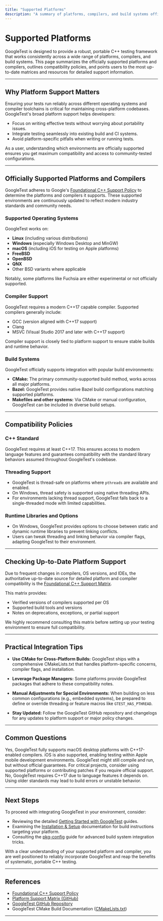 ```yaml
---
title: "Supported Platforms"
description: "A summary of platforms, compilers, and build systems officially supported by GoogleTest, with guidance on compatibility policies and pointers to up-to-date support matrices."
---
```


# Supported Platforms

GoogleTest is designed to provide a robust, portable C++ testing framework that works consistently across a wide range of platforms, compilers, and build systems. This page summarizes the officially supported platforms and compilers, outlines compatibility policies, and points users to the most up-to-date matrices and resources for detailed support information.

---

## Why Platform Support Matters

Ensuring your tests run reliably across different operating systems and compiler toolchains is critical for maintaining cross-platform codebases. GoogleTest's broad platform support helps developers:  

- Focus on writing effective tests without worrying about portability issues.
- Integrate testing seamlessly into existing build and CI systems.
- Avoid platform-specific pitfalls when writing or running tests.

As a user, understanding which environments are officially supported ensures you get maximum compatibility and access to community-tested configurations.

---

## Officially Supported Platforms and Compilers

GoogleTest adheres to Google's [Foundational C++ Support Policy](https://opensource.google/documentation/policies/cplusplus-support) to determine the platforms and compilers it supports. These supported environments are continuously updated to reflect modern industry standards and community needs.

### Supported Operating Systems

GoogleTest works on:

- **Linux** (including various distributions)
- **Windows** (especially Windows Desktop and MinGW)
- **macOS** (including iOS for testing on Apple platforms)
- **FreeBSD**
- **OpenBSD**
- **QNX**
- Other BSD variants where applicable

Notably, some platforms like Fuchsia are either experimental or not officially supported.

### Compiler Support

GoogleTest requires a modern C++17 capable compiler. Supported compilers generally include:

- GCC (version aligned with C++17 support)
- Clang
- MSVC (Visual Studio 2017 and later with C++17 support)

Compiler support is closely tied to platform support to ensure stable builds and runtime behavior.

### Build Systems

GoogleTest officially supports integration with popular build environments:

- **CMake:** The primary community-supported build method, works across all major platforms.
- **Bazel:** GoogleTest provides native Bazel build configurations matching supported platforms.
- **Makefiles and other systems:** Via CMake or manual configuration, GoogleTest can be included in diverse build setups.

---

## Compatibility Policies

### C++ Standard

GoogleTest requires at least C++17. This ensures access to modern language features and guarantees compatibility with the standard library behaviors assumed throughout GoogleTest's codebase.

### Threading Support

- GoogleTest is thread-safe on platforms where `pthreads` are available and enabled.
- On Windows, thread safety is supported using native threading APIs.
- For environments lacking thread support, GoogleTest falls back to a single-threaded mode with limited capabilities.

### Runtime Libraries and Options

- On Windows, GoogleTest provides options to choose between static and dynamic runtime libraries to prevent linking conflicts.
- Users can tweak threading and linking behavior via compiler flags, adapting GoogleTest to their environment.

---

## Checking Up-to-Date Platform Support

Due to frequent changes in compilers, OS versions, and IDEs, the authoritative up-to-date source for detailed platform and compiler compatibility is the [Foundational C++ Support Matrix](https://github.com/google/oss-policies-info/blob/main/foundational-cxx-support-matrix.md).

This matrix provides:
- Verified versions of compilers supported per OS
- Supported build tools and versions
- Notes on deprecations, exceptions, or partial support

We highly recommend consulting this matrix before setting up your testing environment to ensure full compatibility.

---

## Practical Integration Tips

- **Use CMake for Cross-Platform Builds:** GoogleTest ships with a comprehensive CMakeLists.txt that handles platform-specific concerns, compiler flags, and installation.

- **Leverage Package Managers:** Some platforms provide GoogleTest packages that adhere to these compatibility notes.

- **Manual Adjustments for Special Environments:** When building on less common configurations (e.g., embedded systems), be prepared to define or override threading or feature macros like `GTEST_HAS_PTHREAD`.

- **Stay Updated:** Follow the GoogleTest GitHub repository and changelogs for any updates to platform support or major policy changes.

---

## Common Questions

<AccordionGroup title="Common Platform Support Questions">
<Accordion title="Does GoogleTest support macOS/iOS?">
Yes, GoogleTest fully supports macOS desktop platforms with C++17-enabled compilers. iOS is also supported, enabling testing within Apple mobile development environments.
</Accordion>
<Accordion title="What if my platform is not officially supported?">
GoogleTest might still compile and run, but without official guarantees. For critical projects, consider using supported platforms or contributing patches if you require official support.
</Accordion>
<Accordion title="Can I use GoogleTest with older C++ standards?">
No, GoogleTest requires C++17 due to language features it depends on. Using older standards may lead to build errors or unstable behavior.
</Accordion>
</AccordionGroup>

---

## Next Steps

To proceed with integrating GoogleTest in your environment, consider:

- Reviewing the detailed [Getting Started with GoogleTest](https://github.com/google/googletest/tree/main/docs) guides.
- Examining the [Installation & Setup](../../../getting-started/installation-setup/installation-methods) documentation for build instructions targeting your platform.
- Consulting the [pkg-config](../../docs/pkgconfig.md) guide for advanced build system integration tricks.

With a clear understanding of your supported platform and compiler, you are well positioned to reliably incorporate GoogleTest and reap the benefits of systematic, portable C++ testing.

---

## References

- [Foundational C++ Support Policy](https://opensource.google/documentation/policies/cplusplus-support)
- [Platform Support Matrix (GitHub)](https://github.com/google/oss-policies-info/blob/main/foundational-cxx-support-matrix.md)
- [GoogleTest GitHub Repository](https://github.com/google/googletest)
- GoogleTest CMake Build Documentation ([CMakeLists.txt](https://github.com/google/googletest/blob/main/CMakeLists.txt))

---